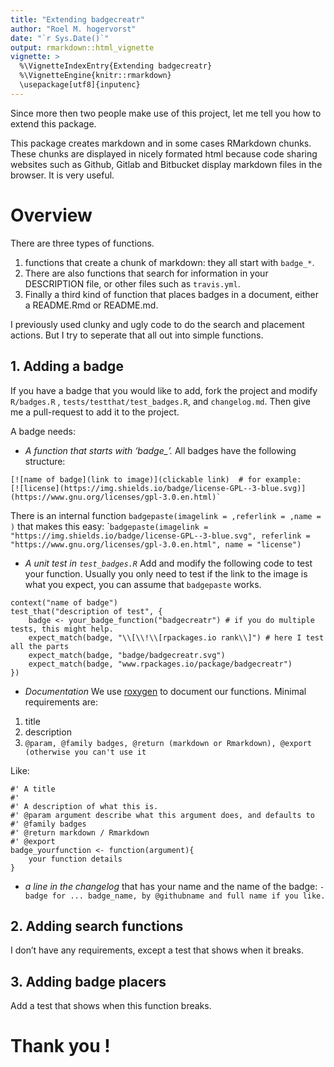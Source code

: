 ```yaml
---
title: "Extending badgecreatr"
author: "Roel M. hogervorst"
date: "`r Sys.Date()`"
output: rmarkdown::html_vignette
vignette: >
  %\VignetteIndexEntry{Extending badgecreatr}
  %\VignetteEngine{knitr::rmarkdown}
  \usepackage[utf8]{inputenc}
---
```


Since more then two people make use of this project, let me tell you how to extend this package.

This package creates markdown and in some cases RMarkdown chunks. These chunks are displayed in 
nicely formated html because code sharing websites such as Github, Gitlab and Bitbucket display
markdown files in the browser. It is very useful. 

# Overview
There are three types of functions. 

1. functions that create a chunk of markdown: they all start with `badge_*`. 
2. There are also functions that search for information in your DESCRIPTION file, or other files such as `travis.yml`.
3. Finally a third kind of function that places badges in a document, either a README.Rmd or README.md. 

I previously used clunky and ugly code to do the search and placement actions. But I try to seperate 
that all out into simple functions.


## 1. Adding a badge
If you have a badge that you would like to add, fork the project and modify `R/badges.R` , 
`tests/testthat/test_badges.R`, and `changelog.md`. Then give me a pull-request to add it to the project.

A badge needs:

* *A function that starts with 'badge_'.*  All badges have the following structure:

```
[![name of badge](link to image)](clickable link)  # for example:
[![license](https://img.shields.io/badge/license-GPL--3-blue.svg)](https://www.gnu.org/licenses/gpl-3.0.en.html)`
```
There is an internal function `badgepaste(imagelink = ,referlink = ,name = )` that makes this easy:
````
badgepaste(imagelink = "https://img.shields.io/badge/license-GPL--3-blue.svg",
referlink = "https://www.gnu.org/licenses/gpl-3.0.en.html",
name = "license")
```

* *A unit test in `test_badges.R`* Add and modify the following code to test your function.
Usually you only need to test if the link to the image is what you expect, you can assume that `badgepaste` works.

```
context("name of badge")
test_that("description of test", {
    badge <- your_badge_function("badgecreatr") # if you do multiple tests, this might help.
    expect_match(badge, "\\[\\!\\[rpackages.io rank\\]") # here I test all the parts 
    expect_match(badge, "badge/badgecreatr.svg")
    expect_match(badge, "www.rpackages.io/package/badgecreatr")
})
```

* *Documentation* We use [roxygen](http://r-pkgs.had.co.nz/man.html#roxygen-comments "Hadley Wickham's book about writing packages, page documentation") to document our functions. Minimal requirements are:

1. title
2. description
3. `@param, @family badges, @return (markdown or Rmarkdown), @export (otherwise you can't use it`

Like:
```
#' A title
#' 
#' A description of what this is.
#' @param argument describe what this argument does, and defaults to
#' @family badges
#' @return markdown / Rmarkdown
#' @export
badge_yourfunction <- function(argument){
    your function details
}
```

* *a line in the changelog* that has your name and the name of the badge: `- badge for ... badge_name, by @githubname and full name if you like.`

## 2. Adding search functions
I don't have any requirements, except a test that shows when it breaks.

## 3. Adding badge placers
Add a test that shows when this function breaks.


# Thank you !

